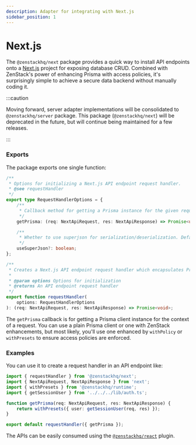 ```yaml
---
description: Adapter for integrating with Next.js
sidebar_position: 1
---
```



# Next.js

The `@zenstackhq/next` package provides a quick way to install API endpoints onto a [Next.js](https://nextjs.org/) project for exposing database CRUD. Combined with ZenStack's power of enhancing Prisma with access policies, it's surprisingly simple to achieve a secure data backend without manually coding it.

:::caution

Moving forward, server adapter implementations will be consolidated to `@zenstackhq/server` package. This package (`@zenstackhq/next`) will be deprecated in the future, but will continue being maintained for a few releases.

:::

### Exports

The package exports one single function:

```ts
/**
 * Options for initializing a Next.js API endpoint request handler.
 * @see requestHandler
 */
export type RequestHandlerOptions = {
    /**
     * Callback method for getting a Prisma instance for the given request/response pair.
     */
    getPrisma: (req: NextApiRequest, res: NextApiResponse) => Promise<unknown> | unknown;

    /**
     * Whether to use superjson for serialization/deserialization. Defaults to true.
     */
    useSuperJson?: boolean;
};

/**
 * Creates a Next.js API endpoint request handler which encapsulates Prisma CRUD operations.
 *
 * @param options Options for initialization
 * @returns An API endpoint request handler
 */
export function requestHandler(
    options: RequestHandlerOptions
): (req: NextApiRequest, res: NextApiResponse) => Promise<void>;
```

The `getPrisma` callback is for getting a Prisma client instance for the context of a request. You can use a plain Prisma client or one with ZenStack enhancements, but most likely, you'll use one enhanced by `withPolicy` or `withPresets` to ensure access policies are enforced.

### Examples

You can use it to create a request handler in an API endpoint like:

```ts title='/src/pages/api/model/[...path].ts'
import { requestHandler } from '@zenstackhq/next';
import { NextApiRequest, NextApiResponse } from 'next';
import { withPresets } from '@zenstackhq/runtime';
import { getSessionUser } from '../../../lib/auth.ts';

function getPrisma(req: NextApiRequest, res: NextApiResponse) {
    return withPresets({ user: getSessionUser(req, res) });
}

export default requestHandler({ getPrisma });
```

The APIs can be easily consumed using the [`@zenstackhq/react`](/docs/reference/plugins/react) plugin.

<ErrorHandling />
